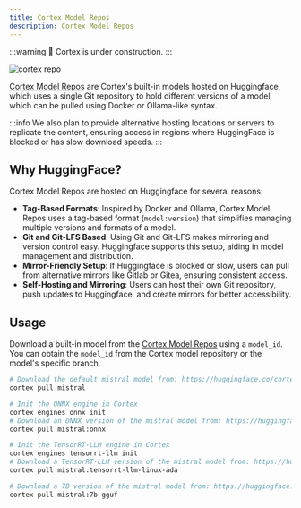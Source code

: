 ```yaml
---
title: Cortex Model Repos
description: Cortex Model Repos
---
```


:::warning
🚧 Cortex is under construction.
:::

![cortex repo](/img/docs/repo.png)

[Cortex Model Repos](https://huggingface.co/cortexso) are Cortex's built-in models hosted on Huggingface, which uses a single Git repository to hold different versions of a model, which can be pulled using Docker or Ollama-like syntax.

:::info
We also plan to provide alternative hosting locations or servers to replicate the content, ensuring access in regions where HuggingFace is blocked or has slow download speeds.
::: 

## Why HuggingFace?
Cortex Model Repos are hosted on Huggingface for several reasons:
- **Tag-Based Formats**: Inspired by Docker and Ollama, Cortex Model Repos uses a tag-based format (`model:version`) that simplifies managing multiple versions and formats of a model.
- **Git and Git-LFS Based**: Using Git and Git-LFS makes mirroring and version control easy. Huggingface supports this setup, aiding in model management and distribution.
- **Mirror-Friendly Setup**: If Huggingface is blocked or slow, users can pull from alternative mirrors like Gitlab or Gitea, ensuring consistent access.
- **Self-Hosting and Mirroring**: Users can host their own Git repository, push updates to Huggingface, and create mirrors for better accessibility.

## Usage
Download a built-in model from the [Cortex Model Repos](https://huggingface.co/cortexso) using a `model_id`. You can obtain the `model_id` from the Cortex model repository or the model's specific branch.
```bash
# Download the default mistral model from: https://huggingface.co/cortexso/mistral/tree/main
cortex pull mistral

# Init the ONNX engine in Cortex
cortex engines onnx init
# Download an ONNX version of the mistral model from: https://huggingface.co/cortexso/mistral/tree/onnx
cortex pull mistral:onnx

# Init the TensorRT-LLM engine in Cortex
cortex engines tensorrt-llm init
# Download a TensorRT-LLM version of the mistral model from: https://huggingface.co/cortexso/mistral/tree/tensorrt-llm-linux-ada
cortex pull mistral:tensorrt-llm-linux-ada

# Download a 7B version of the mistral model from: https://huggingface.co/cortexso/mistral/tree/7b-gguf
cortex pull mistral:7b-gguf
```